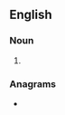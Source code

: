 ==English==

===Noun===
{{head|en|noun form}}

# {{plural of|masterwork|lang=en}}

===Anagrams===
* {{anagrams|en|a=aekmorrsstw|stream-works|streamworks|work-masters|workmasters|workstreams}}